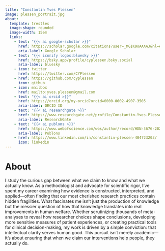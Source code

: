 ```yaml
---
title: "Constantin Yves Plessen" 
image: plessen_portrait.jpg
about: 
  template: trestles
  image-shape: rounded
  image-width: 15em
  links:
    - text: "{{< ai google-scholar >}}"
      href: https://scholar.google.com/citations?user=_MGIK9oAAAAJ&hl=en&oi=ao
      aria-label: Google Scholar
    - text: "{{< iconify logos:bluesky >}}" 
      href: https://bsky.app/profile/cyplessen.bsky.social
      aria-label: bluesky
    - icon: twitter
      href: https://twitter.com/CYPlessen
    - href: https://github.com/cyplessen
      icon: github
    - icon: mailbox
      href: mailto:yves.plessen@gmail.com
    - text: "{{< ai orcid >}}"
      href: https://orcid.org/my-orcid?orcid=0000-0002-4907-3505
      aria-label: ORCID ID
    - text: "{{< ai researchgate >}}"
      href: https://www.researchgate.net/profile/Constantin-Yves-Plessen?ev=hdr_xprf
      aria-label: ResearchGate
    - text: "{{< ai publons >}}"
      href: https://www.webofscience.com/wos/author/record/HDN-5676-2022   
      aria-label: Publons
    - href: https://www.linkedin.com/in/constantin-plessen-404723203/
      icon: linkedin
---
```


# About

I study the curious gap between what we claim to know and what we actually know. As a methodologist and advocate for scientific rigor, I've spent my career examining how evidence is constructed, interpreted, and applied—often finding that our most cherished research practices contain hidden fragilities. What fascinates me isn't just the production of knowledge but the messier question of how that knowledge translates into real improvements in human welfare. Whether scrutinizing thousands of meta-analyses to reveal how researcher choices shape conclusions, developing more sensitive measures of patient experiences, or creating practical tools for clinical decision-making, my work is driven by a simple conviction: that intellectual clarity serves human good. This pursuit isn't merely academic—it's about ensuring that when we claim our interventions help people, they actually do.

